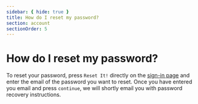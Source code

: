 ```yaml
---
sidebar: { hide: true }
title: How do I reset my password?
section: account
sectionOrder: 5
---
```


# How do I reset my password?

To reset your password, press `Reset It!` directly on the [sign-in page](https://www.chromatic.com/start) and enter the email of the password you want to reset. Once you have entered you email and press `continue`, we will shortly email you with password recovery instructions.
